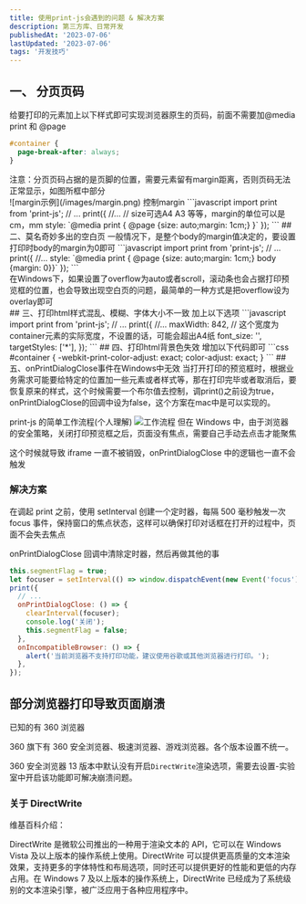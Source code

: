 ```yaml
---
title: 使用print-js会遇到的问题 & 解决方案
description: 第三方库、日常开发
publishedAt: '2023-07-06'
lastUpdated: '2023-07-06'
tags: '开发技巧'
---
```


## 一、 分页页码

给要打印的元素加上以下样式即可实现浏览器原生的页码，前面不需要加@media print 和 @page

```css
#container {
  page-break-after: always;
}
```

<div class='mdx-container warn'>
  注意：分页页码占据的是页脚的位置，需要元素留有margin距离，否则页码无法正常显示，如图所框中部分
</div>
![margin示例](/images/margin.png)
控制margin
```javascript
import print from 'print-js';
// ... 
print({
	//...
  // size可选A4 A3 等等，margin的单位可以是cm，mm
  style: `@media print { @page {size: auto;margin: 1cm;} }`
});
```
## 二、莫名奇妙多出的空白页
一般情况下，是整个body的margin值决定的，要设置打印时body的margin为0即可
```javascript
import print from 'print-js';
// ... 
print({
	//...
  style: `@media print { @page {size: auto;margin: 1cm;} body {margin: 0}}`
});
```
<div class='mdx-container success'>
  在Windows下，如果设置了overflow为auto或者scroll，滚动条也会占据打印预览框的位置，也会导致出现空白页的问题，最简单的一种方式是把overflow设为overlay即可
</div>
## 三、打印html样式混乱、模糊、字体大小不一致
加上以下选项
```javascript
import print from 'print-js';
// ... 
print({
	//...
  maxWidth: 842, // 这个宽度为container元素的实际宽度，不设置的话，可能会超出A4纸
  font_size: '',
	targetStyles: ['*'],
});
```
## 四、打印html背景色失效
增加以下代码即可
```css
#container {
	-webkit-print-color-adjust: exact;
  color-adjust: exact;
}
```
## 五、onPrintDialogClose事件在Windows中无效
当打开打印的预览框时，根据业务需求可能要给特定的位置加一些元素或者样式等，那在打印完毕或者取消后，要恢复原来的样式，这个时候需要一个布尔值去控制，调print()之前设为true，onPrintDialogClose的回调中设为false，这个方案在mac中是可以实现的。

print-js 的简单工作流程(个人理解)
![工作流程](/images/draw.png)
但在 Windows 中，由于浏览器的安全策略，关闭打印预览框之后，页面没有焦点，需要自己手动去点击才能聚焦

这个时候就导致 iframe 一直不被销毁，onPrintDialogClose 中的逻辑也一直不会触发

### 解决方案

在调起 print 之前，使用 setInterval 创建一个定时器，每隔 500 毫秒触发一次 focus 事件，保持窗口的焦点状态，这样可以确保打印对话框在打开的过程中，页面不会失去焦点

onPrintDialogClose 回调中清除定时器，然后再做其他的事

```javascript
this.segmentFlag = true;
let focuser = setInterval(() => window.dispatchEvent(new Event('focus')), 500);
print({
  // ...
  onPrintDialogClose: () => {
    clearInterval(focuser);
    console.log('关闭');
    this.segmentFlag = false;
  },
  onIncompatibleBrowser: () => {
    alert('当前浏览器不支持打印功能，建议使用谷歌或其他浏览器进行打印。');
  },
});
```

## 部分浏览器打印导致页面崩溃

已知的有 360 浏览器

360 旗下有 360 安全浏览器、极速浏览器、游戏浏览器。各个版本设置不统一。

360 安全浏览器 13 版本中默认没有开启`DirectWrite`渲染选项，需要去设置-实验室中开启该功能即可解决崩溃问题。

### 关于 DirectWrite

维基百科介绍：

DirectWrite 是微软公司推出的一种用于渲染文本的 API，它可以在 Windows Vista 及以上版本的操作系统上使用。DirectWrite 可以提供更高质量的文本渲染效果，支持更多的字体特性和布局选项，同时还可以提供更好的性能和更低的内存占用。在 Windows 7 及以上版本的操作系统上，DirectWrite 已经成为了系统级别的文本渲染引擎，被广泛应用于各种应用程序中。
